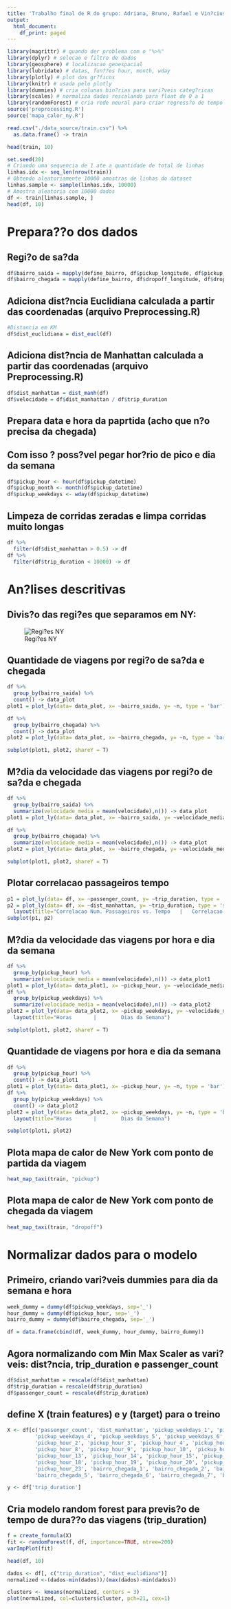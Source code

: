```yaml
---
title: 'Trabalho final de R do grupo: Adriana, Bruno, Rafael e Vin?cius'
output:
  html_document:
    df_print: paged
---
```

```r
library(magrittr) # quando der problema com o "%>%"
library(dplyr) # selecao e filtro de dados
library(geosphere) # localizacao geoespacial
library(lubridate) # datas, fun??es hour, month, wday
library(plotly) # plot dos gr?ficos
library(knitr) # usada pelo plotly
library(dummies) # cria colunas bin?rias para vari?veis categ?ricas
library(scales) # normaliza dados rescalando para float de 0 a 1
library(randomForest) # cria rede neural para criar regress?o de tempo de viagem
source('preprocessing.R')
source('mapa_calor_ny.R')
```


```r
read.csv("./data_source/train.csv") %>% 
  as.data.frame() -> train
```

```r
head(train, 10)
```

```r
set.seed(20)
# Criando uma sequencia de 1 ate a quantidade de total de linhas
linhas.idx <- seq_len(nrow(train))
# Obtendo aleatoriamente 10000 amostras de linhas do dataset
linhas.sample <- sample(linhas.idx, 10000)
# Amostra aleatoria com 10000 dados
df <- train[linhas.sample, ]
head(df, 10)
```

# Prepara??o dos dados

## Regi?o de sa?da
```r
df$bairro_saida = mapply(define_bairro, df$pickup_longitude, df$pickup_latitude)
df$bairro_chegada = mapply(define_bairro, df$dropoff_longitude, df$dropoff_latitude)

```

## Adiciona dist?ncia Euclidiana calculada a partir das coordenadas (arquivo Preprocessing.R)
```r
#Distancia em KM
df$dist_euclidiana = dist_eucl(df)
```

## Adiciona dist?ncia de Manhattan calculada a partir das coordenadas (arquivo Preprocessing.R)
```r
df$dist_manhattan = dist_manh(df)
df$velocidade = df$dist_manhattan / df$trip_duration
```

## Prepara data e hora da paprtida (acho que n?o precisa da chegada)
## Com isso ? poss?vel pegar hor?rio de pico e dia da semana

```r
df$pickup_hour <- hour(df$pickup_datetime)
df$pickup_month <- month(df$pickup_datetime)
df$pickup_weekdays <- wday(df$pickup_datetime)
```

## Limpeza de corridas zeradas e limpa corridas muito longas
```r
df %>%
  filter(df$dist_manhattan > 0.5) -> df
df %>%
  filter(df$trip_duration < 10000) -> df
```

# An?lises descritivas

## Divis?o das regi?es que separamos em NY:
![Regi?es NY](regioes_ny.jpg)


## Quantidade de viagens por regi?o de sa?da e chegada
```r
df %>%
  group_by(bairro_saida) %>%
  count() -> data_plot
plot1 = plot_ly(data= data_plot, x= ~bairro_saida, y= ~n, type = 'bar')

df %>%
  group_by(bairro_chegada) %>%
  count() -> data_plot
plot2 = plot_ly(data= data_plot, x= ~bairro_chegada, y= ~n, type = 'bar')

subplot(plot1, plot2, shareY = T)
```

## M?dia da velocidade das viagens por regi?o de sa?da e chegada
```r
df %>%
  group_by(bairro_saida) %>%
  summarize(velocidade_media = mean(velocidade),n()) -> data_plot
plot1 = plot_ly(data= data_plot, x= ~bairro_saida, y= ~velocidade_media, type = 'bar')

df %>%
  group_by(bairro_chegada) %>%
  summarize(velocidade_media = mean(velocidade),n()) -> data_plot
plot2 = plot_ly(data= data_plot, x= ~bairro_chegada, y= ~velocidade_media, type = 'bar')

subplot(plot1, plot2, shareY = T)
```


## Plotar correlacao passageiros tempo
```r
p1 = plot_ly(data= df, x= ~passenger_count, y= ~trip_duration, type = 'scatter', mode = 'markers') 
p2 = plot_ly(data= df, x= ~dist_manhattan, y= ~trip_duration, type = 'scatter', mode = 'markers') %>% 
  layout(title="Correlacao Num. Passageiros vs. Tempo   |   Correlacao Distancia vs. Tempo")
subplot(p1, p2)
```

## M?dia da velocidade das viagens por hora e dia da semana
```r
df %>%
  group_by(pickup_hour) %>%
  summarize(velocidade_media = mean(velocidade),n()) -> data_plot1
plot1 = plot_ly(data= data_plot1, x= ~pickup_hour, y= ~velocidade_media, type = 'scatter', mode='lines')
df %>%
  group_by(pickup_weekdays) %>%
  summarize(velocidade_media = mean(velocidade),n()) -> data_plot2
plot2 = plot_ly(data= data_plot2, x= ~pickup_weekdays, y= ~velocidade_media, type = 'scatter', mode='lines') %>% 
  layout(title="Horas       |        Dias da Semana") 

subplot(plot1, plot2, shareY = T)
```

## Quantidade de viagens por hora e dia da semana
```r
df %>%
  group_by(pickup_hour) %>%
  count() -> data_plot1
plot1 = plot_ly(data= data_plot1, x= ~pickup_hour, y= ~n, type = 'bar')
df %>%
  group_by(pickup_weekdays) %>%
  count() -> data_plot2
plot2 = plot_ly(data= data_plot2, x= ~pickup_weekdays, y= ~n, type = 'bar') %>% 
  layout(title="Horas       |        Dias da Semana") 

subplot(plot1, plot2)
```

## Plota mapa de calor de New York com ponto de partida da viagem
```r
heat_map_taxi(train, "pickup")
```

## Plota mapa de calor de New York com ponto de chegada da viagem
```r
heat_map_taxi(train, "dropoff")
```

# Normalizar dados para o modelo

## Primeiro, criando vari?veis dummies para dia da semana e hora
```r
week_dummy = dummy(df$pickup_weekdays, sep='_')
hour_dummy = dummy(df$pickup_hour, sep='_')
bairro_dummy = dummy(df$bairro_chegada, sep='_')

df = data.frame(cbind(df, week_dummy, hour_dummy, bairro_dummy))
```

## Agora normalizando com Min Max Scaler as vari?veis: dist?ncia, trip_duration e passenger_count
```r
df$dist_manhattan = rescale(df$dist_manhattan)
df$trip_duration = rescale(df$trip_duration)
df$passenger_count = rescale(df$trip_duration)

```

## define X (train features) e y (target) para o treino
```r
X <- df[c('passenger_count', 'dist_manhattan', 'pickup_weekdays_1', 'pickup_weekdays_2', 'pickup_weekdays_3',
         'pickup_weekdays_4', 'pickup_weekdays_5', 'pickup_weekdays_6', 'pickup_weekdays_7', 'pickup_hour_1',
         'pickup_hour_2', 'pickup_hour_3', 'pickup_hour_4', 'pickup_hour_5', 'pickup_hour_6', 'pickup_hour_7',
         'pickup_hour_8', 'pickup_hour_9', 'pickup_hour_10', 'pickup_hour_11', 'pickup_hour_12',
         'pickup_hour_13', 'pickup_hour_14', 'pickup_hour_15', 'pickup_hour_16', 'pickup_hour_17',
         'pickup_hour_18', 'pickup_hour_19', 'pickup_hour_20', 'pickup_hour_21', 'pickup_hour_22',
         'pickup_hour_23', 'bairro_chegada_1', 'bairro_chegada_2', 'bairro_chegada_3', 'bairro_chegada_4',
         'bairro_chegada_5', 'bairro_chegada_6', 'bairro_chegada_7', 'bairro_chegada_8', 'bairro_chegada_9')]

y <- df['trip_duration']
```

## Cria modelo random forest para previs?o de tempo de dura??o das viagens (trip_duration)
```r
f = create_formula(X)
fit <- randomForest(f, df, importance=TRUE, ntree=200)
varImpPlot(fit)
```

```r
head(df, 10)
```

```r
dados <- df[, c("trip_duration", "dist_euclidiana")]
normalized <-(dados-min(dados))/(max(dados)-min(dados))

clusters <- kmeans(normalized, centers = 3)
plot(normalized, col=clusters$cluster, pch=21, cex=1)
```


